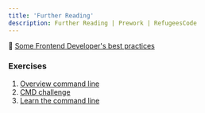 ```yaml
---
title: 'Further Reading'
description: Further Reading | Prework | RefugeesCode
---
```


📖  [Some Frontend Developer's best practices](https://yellowshoe.com.au/standards/)

### Exercises

1. [Overview command line](https://ubuntu.com/tutorials/command-line-for-beginners#1-overview)
2. [CMD challenge](https://cmdchallenge.com/)
3. [Learn the command line](https://www.codecademy.com/learn/learn-the-command-line)